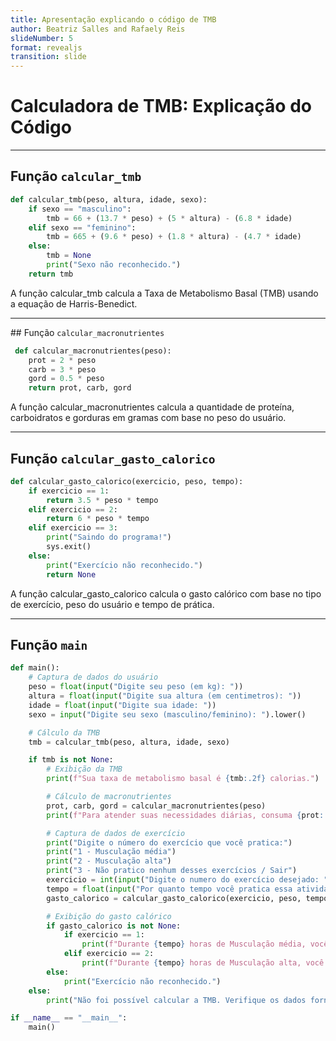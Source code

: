 ```yaml
---
title: Apresentação explicando o código de TMB
author: Beatriz Salles and Rafaely Reis
slideNumber: 5
format: revealjs
transition: slide
---
```


# Calculadora de TMB: Explicação do Código

---

## Função `calcular_tmb`

```python
def calcular_tmb(peso, altura, idade, sexo):
    if sexo == "masculino":
        tmb = 66 + (13.7 * peso) + (5 * altura) - (6.8 * idade)
    elif sexo == "feminino":
        tmb = 665 + (9.6 * peso) + (1.8 * altura) - (4.7 * idade)
    else:
        tmb = None
        print("Sexo não reconhecido.")
    return tmb

```

A função calcular_tmb calcula a Taxa de Metabolismo Basal (TMB) usando a equação de Harris-Benedict.

---

 ## Função `calcular_macronutrientes`
```python
 def calcular_macronutrientes(peso):
    prot = 2 * peso 
    carb = 3 * peso
    gord = 0.5 * peso
    return prot, carb, gord
```

A função calcular_macronutrientes calcula a quantidade de proteína, carboidratos e gorduras em gramas com base no peso do usuário.

---

## Função `calcular_gasto_calorico`

```python
def calcular_gasto_calorico(exercicio, peso, tempo):
    if exercicio == 1:
        return 3.5 * peso * tempo
    elif exercicio == 2:
        return 6 * peso * tempo
    elif exercicio == 3:
        print("Saindo do programa!")
        sys.exit()
    else:
        print("Exercício não reconhecido.")
        return None
```
A função calcular_gasto_calorico calcula o gasto calórico com base no tipo de exercício, peso do usuário e tempo de prática.


---

## Função `main`

```python
def main():
    # Captura de dados do usuário
    peso = float(input("Digite seu peso (em kg): "))
    altura = float(input("Digite sua altura (em centimetros): "))
    idade = float(input("Digite sua idade: "))
    sexo = input("Digite seu sexo (masculino/feminino): ").lower()

    # Cálculo da TMB
    tmb = calcular_tmb(peso, altura, idade, sexo)

    if tmb is not None:
        # Exibição da TMB
        print(f"Sua taxa de metabolismo basal é {tmb:.2f} calorias.")

        # Cálculo de macronutrientes
        prot, carb, gord = calcular_macronutrientes(peso)
        print(f"Para atender suas necessidades diárias, consuma {prot:.2f}g de proteína, {carb:.2f}g de carboidratos e {gord:.2f}g de gordura.")

        # Captura de dados de exercício
        print("Digite o número do exercício que você pratica:")
        print("1 - Musculação média")
        print("2 - Musculação alta")
        print("3 - Não pratico nenhum desses exercícios / Sair")
        exercicio = int(input("Digite o numero do exercício desejado: "))
        tempo = float(input("Por quanto tempo você pratica essa atividade em horas: "))
        gasto_calorico = calcular_gasto_calorico(exercicio, peso, tempo)

        # Exibição do gasto calórico
        if gasto_calorico is not None:
            if exercicio == 1:
                print(f"Durante {tempo} horas de Musculação média, você queimou {gasto_calorico:.2f} calorias.")
            elif exercicio == 2:
                print(f"Durante {tempo} horas de Musculação alta, você queimou {gasto_calorico:.2f} calorias.")
        else:
            print("Exercício não reconhecido.")
    else:
        print("Não foi possível calcular a TMB. Verifique os dados fornecidos.")

if __name__ == "__main__":
    main()
```


